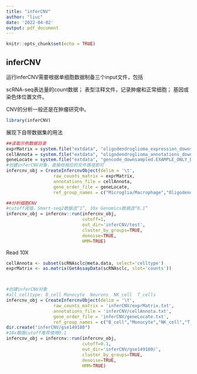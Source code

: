 ```yaml
---
title: "inferCNV"
author: "liuc"
date: '2022-04-02'
output: pdf_document
---
```


```r
knitr::opts_chunk$set(echo = TRUE)
```

## inferCNV

运行inferCNV需要根据单细胞数据制备三个input文件，包括

scRNA-seq表达量的count数据；
表型注释文件，记录肿瘤和正常细胞；
基因或染色体位置文件。

CNV的分析一般还是在肿瘤研究中。


```r
library(inferCNV)

```


展现下自带数据集的用法
```r
##读取示例数据目录
exprMatrix = system.file("extdata", "oligodendroglioma_expression_downsampled.counts.matrix.gz", package="infercnv")
cellAnnota = system.file("extdata", "oligodendroglioma_annotations_downsampled.txt", package="infercnv")
geneLocate = system.file("extdata", "gencode_downsampled.EXAMPLE_ONLY_DONT_REUSE.txt", package="infercnv")
#创建inferCNV对象，直接给相应的文件路径即可
infercnv_obj = CreateInfercnvObject(delim = '\t',
                  raw_counts_matrix = exprMatrix,
                  annotations_file = cellAnnota,
                  gene_order_file = geneLocate,
                  ref_group_names = c("Microglia/Macrophage","Oligodendrocytes (non-malignant)"))

##分析细胞CNV
#cutoff阈值，Smart-seq2数据选“1”, 10x Genomics数据选“0.1”
infercnv_obj = infercnv::run(infercnv_obj,
                             cutoff=1, 
                             out_dir='inferCNV/test', 
                             cluster_by_groups=TRUE, 
                             denoise=TRUE,
                             HMM=TRUE)
```



Read 10X
```r
cellAnnota <- subset(scRNAsclc@meta.data, select='celltype')
exprMatrix <- as.matrix(GetAssayData(scRNAsclc, slot='counts'))



#创建inferCNV对象
#all_celltype: B_cell Monocyte  Neurons  NK_cell  T_cells
infercnv_obj = CreateInfercnvObject(delim = '\t',
                  raw_counts_matrix = 'inferCNV/exprMatrix.txt',
                  annotations_file = 'inferCNV/cellAnnota.txt',
                  gene_order_file = 'inferCNV/geneLocate.txt',
                  ref_group_names = c("B_cell","Monocyte","NK_cell","T_cells"))
dir.create("inferCNV/gse149180")
#10x数据cutoff推荐使用0.1
infercnv_obj = infercnv::run(infercnv_obj,
                             cutoff=0.1, 
                             out_dir='inferCNV/gse149180/',
                             cluster_by_groups=TRUE, 
                             denoise=TRUE,
                             HMM=TRUE)
```

